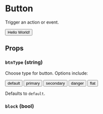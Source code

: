 
# Button

Trigger an action or event.

<div className="sui-mb-24">
  <Button>Hello World!</Button>
</div>

## Props

### `btnType` (string)

Choose type for button. Options include:

<div name="sui-mb-24">
  <Button className="sui-mr-16">default</Button>
  <Button className="sui-mr-16" btnType="primary">primary</Button>
  <Button className="sui-mr-16" btnType="secondary">secondary</Button>
  <Button className="sui-mr-16" btnType="danger">danger</Button>
  <Button className="sui-mr-16" btnType="flat">flat</Button>
  <div style={{ marginBottom: 28 }} />
</div>

Defaults to `default`.

### `block` (bool)

